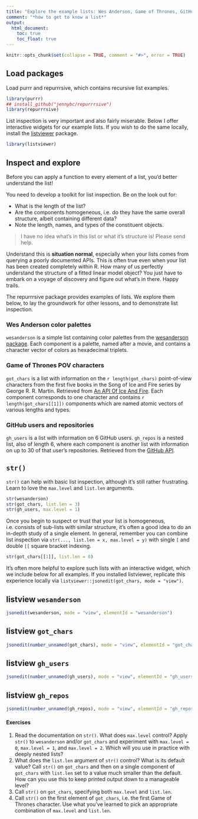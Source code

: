 ```yaml
---
title: "Explore the example lists: Wes Anderson, Game of Thrones, GitHub"
comment: "*how to get to know a list*"
output:
  html_document:
    toc: true
    toc_float: true
---
```


```r
knitr::opts_chunk$set(collapse = TRUE, comment = "#>", error = TRUE)
```

## Load packages

Load purrr and repurrrsive, which contains recursive list examples.

```r
library(purrr)
## install_github("jennybc/repurrrsive")
library(repurrrsive)
```

List inspection is very important and also fairly miserable. Below I offer interactive widgets for our example lists. If you wish to do the same locally, install the [listviewer](https://CRAN.R-project.org/package=listviewer) package.

```r
library(listviewer)
```

## Inspect and explore

Before you can apply a function to every element of a list, you'd better understand the list!

You need to develop a toolkit for list inspection. Be on the look out for:

  * What is the length of the list?
  * Are the components homogeneous, i.e. do they have the same overall structure, albeit containing different data?
  * Note the length, names, and types of the constituent objects.
  
> I have no idea what's in this list or what it's structure is! Please send help.

Understand this is **situation normal**, especially when your lists comes from querying a poorly documented APIs. This is often true even when your list has been created completely within R. How many of us perfectly understand the structure of a fitted linear model object? You just have to embark on a voyage of discovery and figure out what's in there.  Happy trails.

The repurrrsive package provides examples of lists. We explore them below, to lay the groundwork for other lessons, and to demonstrate list inspection.

### Wes Anderson color palettes

`wesanderson` is a simple list containing color palettes from the [wesanderson package](https://cran.r-project.org/package=wesanderson). Each component is a palette, named after a movie, and contains a character vector of colors as hexadecimal triplets.

### Game of Thrones POV characters

`got_chars` is a list with information on the `r length(got_chars)` point-of-view characters from the first five books in the Song of Ice and Fire series by George R. R. Martin. Retrieved from [An API Of Ice And Fire](https://anapioficeandfire.com). Each component corresponds to one character and contains `r length(got_chars[[1]])` components which are named atomic vectors of various lengths and types.

### GitHub users and repositories

`gh_users` is a list with information on 6 GitHub users. `gh_repos` is a nested list, also of length 6, where each component is another list with information on up to 30 of that user's repositories. Retrieved from the [GitHub API](https://developer.github.com/v3/).

## `str()`

`str()` can help with basic list inspection, although it's still rather frustrating. Learn to love the `max.level` and `list.len` arguments.

```r
str(wesanderson)
str(got_chars, list.len = 3)
str(gh_users, max.level = 1)
```

Once you begin to suspect or trust that your list is homogeneous, i.e. consists of sub-lists with similar structure, it's often a good idea to do an in-depth study of a single element. In general, remember you can combine list inspection via `str(..., list.len = x, max.level = y)` with single `[` and double `[[` square bracket indexing.

```r
str(got_chars[[1]], list.len = 8)
```

It's often more helpful to explore such lists with an interactive widget, which we include below for all examples. If you installed listviewer, replicate this experience locally via `listviewer::jsonedit(got_chars, mode = "view")`.

## listview `wesanderson`

```r
jsonedit(wesanderson, mode = "view", elementId = "wesanderson")
```

## listview `got_chars`

```r
jsonedit(number_unnamed(got_chars), mode = "view", elementId = "got_chars")
```

## listview `gh_users`

```r
jsonedit(number_unnamed(gh_users), mode = "view", elementId = "gh_users")
```

## listview `gh_repos`

```r
jsonedit(number_unnamed(gh_repos), mode = "view", elementId = "gh_repos")
```

#### Exercises

1. Read the documentation on `str()`. What does `max.level` control? Apply `str()` to `wesanderson` and/or `got_chars` and experiment with `max.level = 0`, `max.level = 1`, and `max.level = 2`. Which will you use in practice with deeply nested lists?
1. What does the `list.len` argument of `str()` control? What is its default value? Call `str()` on `got_chars` and then on a single component of `got_chars` with `list.len` set to a value much smaller than the default. How can you use this to keep printed output down to a manageable level?
1. Call `str()` on `got_chars`, specifying both `max.level` and `list.len`.
1. Call `str()` on the first element of `got_chars`, i.e. the first Game of Thrones character. Use what you've learned to pick an appropriate combination of `max.level` and `list.len`.
